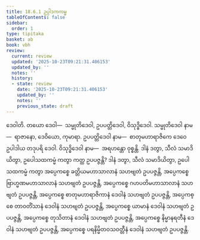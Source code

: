 ```yaml
---
title: 18.6.1 ဥပ္ပါဒကကမ္မ
tableOfContents: false
sidebar:
  order: 1
type: tipitaka
basket: ab
book: vbh
review:
  current: review
  updated: '2025-10-23T09:21:31.406153'
  updated_by: ''
  notes: ''
  history:
  - state: review
    date: '2025-10-23T09:21:31.406153'
    updated_by: ''
    notes: ''
    previous_state: draft
---
```



<ReviewStatus review={frontmatter.review} showDetails={true} />

<HypothesisAnnotation frontmatter={frontmatter} />

<DynamicBreadcrumb />

<Division number="1021" book="vbh" e="ch" v="30" p="437">

<Paragraph number="3147" book="vbh">
ဒေဝါတိ. တယော ဒေဝါ—  သမ္မုတိဒေဝါ, ဥပပတ္တိဒေဝါ, ဝိသုဒ္ဓိဒေဝါ.
</Paragraph>

<Paragraph number="3148" book="vbh">
သမ္မုတိဒေဝါ နာမ—  ရာဇာနော, ဒေဝိယော, ကုမာရာ.
</Paragraph>

<Paragraph number="3149" book="vbh">
ဥပပတ္တိဒေဝါ နာမ—  စာတုမဟာရာဇိကေ ဒေဝေ ဥပါဒါယ တဒုပရိ ဒေဝါ.
</Paragraph>

<Paragraph number="3150" book="vbh">
ဝိသုဒ္ဓိဒေဝါ နာမ—  အရဟန္တော ဝုစ္စန္တိ.
</Paragraph>

<Paragraph number="3151" book="vbh">
ဒါနံ ဒတွာ, သီလံ သမာဒိယိတွာ, ဥပေါသထကမ္မံ ကတွာ ကတ္ထ ဥပပဇ္ဇန္တိ? ဒါနံ ဒတွာ, သီလံ သမာဒိယိတွာ, ဥပေါသထကမ္မံ ကတွာ အပ္ပေကစ္စေ ခတ္တိယမဟာသာလာနံ သဟဗျတံ ဥပပဇ္ဇန္တိ, အပ္ပေကစ္စေ ဗြာဟ္မဏမဟာသာလာနံ သဟဗျတံ ဥပပဇ္ဇန္တိ, အပ္ပေကစ္စေ ဂဟပတိမဟာသာလာနံ သဟဗျတံ ဥပပဇ္ဇန္တိ, အပ္ပေကစ္စေ စာတုမဟာရာဇိကာနံ ဒေဝါနံ သဟဗျတံ ဥပပဇ္ဇန္တိ, အပ္ပေကစ္စေ တာဝတိံသာနံ ဒေဝါနံ သဟဗျတံ ဥပပဇ္ဇန္တိ, အပ္ပေကစ္စေ ယာမာနံ ဒေဝါနံ သဟဗျတံ ဥပပဇ္ဇန္တိ, အပ္ပေကစ္စေ တုသိတာနံ ဒေဝါနံ သဟဗျတံ ဥပပဇ္ဇန္တိ, အပ္ပေကစ္စေ နိမ္မာနရတီနံ ဒေဝါနံ သဟဗျတံ ဥပပဇ္ဇန္တိ, အပ္ပေကစ္စေ ပရနိမ္မိတဝသဝတ္တီနံ ဒေဝါနံ သဟဗျတံ ဥပပဇ္ဇန္တိ.
</Paragraph>
</Division>